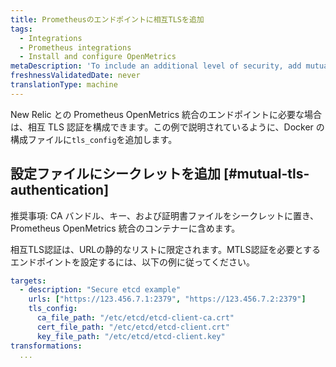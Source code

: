 ```yaml
---
title: Prometheusのエンドポイントに相互TLSを追加
tags:
  - Integrations
  - Prometheus integrations
  - Install and configure OpenMetrics
metaDescription: 'To include an additional level of security, add mutual TLS to your Docker or Kubernetes config file for the Prometheus OpenMetrics integration with New Relic.'
freshnessValidatedDate: never
translationType: machine
---
```


New Relic との Prometheus OpenMetrics 統合のエンドポイントに必要な場合は、相互 TLS 認証を構成できます。この例で説明されているように、Docker の構成ファイルに`tls_config`を追加します。

## 設定ファイルにシークレットを追加 [#mutual-tls-authentication]

推奨事項: CA バンドル、キー、および証明書ファイルをシークレットに置き、Prometheus OpenMetrics 統合のコンテナーに含めます。

相互TLS認証は、URLの静的なリストに限定されます。MTLS認証を必要とするエンドポイントを設定するには、以下の例に従ってください。

```yml
targets:
  - description: "Secure etcd example"
    urls: ["https://123.456.7.1:2379", "https://123.456.7.2:2379"]
    tls_config:
      ca_file_path: "/etc/etcd/etcd-client-ca.crt"
      cert_file_path: "/etc/etcd/etcd-client.crt"
      key_file_path: "/etc/etcd/etcd-client.key"
transformations: 
  ...
```